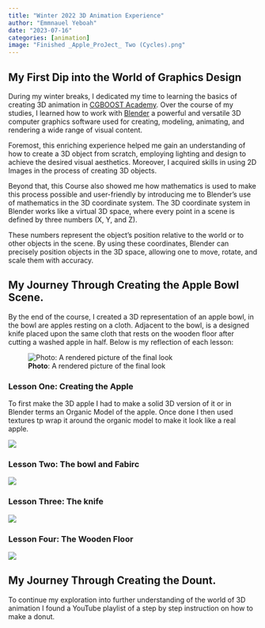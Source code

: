 ```yaml
---
title: "Winter 2022 3D Animation Experience"
author: "Emmnauel Yeboah"
date: "2023-07-16"
categories: [animation]
image: "Finished _Apple_ProJect_ Two (Cycles).png"
---
```



## My First Dip into the World of Graphics Design

During my winter breaks, I dedicated my time to learning the basics of creating 3D animation in [CGBOOST Academy](https://academy.cgboost.com/courses). Over the course of my studies, I learned how to work with [Blender](https://www.blender.org/about/) a powerful and versatile 3D computer graphics software used for creating, modeling, animating, and rendering a wide range of visual content.

Foremost, this enriching experience helped me gain an understanding of how to create a 3D object from scratch, employing lighting and design to achieve the desired visual aesthetics. Moreover, I acquired skills in using 2D Images in the process of creating 3D objects.

Beyond that, this Course also showed me how mathematics is used to make this process possible and user-friendly by introducing me to Blender's use of mathematics in the 3D coordinate system. The 3D coordinate system in Blender works like a virtual 3D space, where every point in a scene is defined by three numbers (X, Y, and Z). 

These numbers represent the object's position relative to the world or to other objects in the scene. By using these coordinates, Blender can precisely position objects in the 3D space, allowing one to move, rotate, and scale them with accuracy. 

## My Journey Through Creating the Apple Bowl Scene. 
By the end of the course, I created a 3D representation of an apple bowl, in the bowl are apples resting on a cloth. Adjacent to the bowl, is a designed knife placed upon the same cloth that rests on the wooden floor after cutting a washed apple in half. Below is my reflection of each lesson: 

![**Photo**: A rendered picture of the final look](images/Finished _Apple_ProJect_ One.png) 



### Lesson One: Creating the Apple

To first make the 3D apple I had to make a solid 3D version of it or in Blender terms an Organic Model of the apple. Once done I then used textures tp wrap it around the organic model to make it look like a real apple. 


![](images/apple.png) 






### Lesson Two: The bowl and Fabirc
![](Images/fabric.jpg)


### Lesson Three: The knife
![](images/knife.png)


### Lesson Four: The Wooden Floor
![](images/wood.png)




## My Journey Through Creating the Dount. 
To continue my exploration into further understanding of the world of 3D animation I found a YouTube playlist of a step by step instruction on how to make a donut. 




